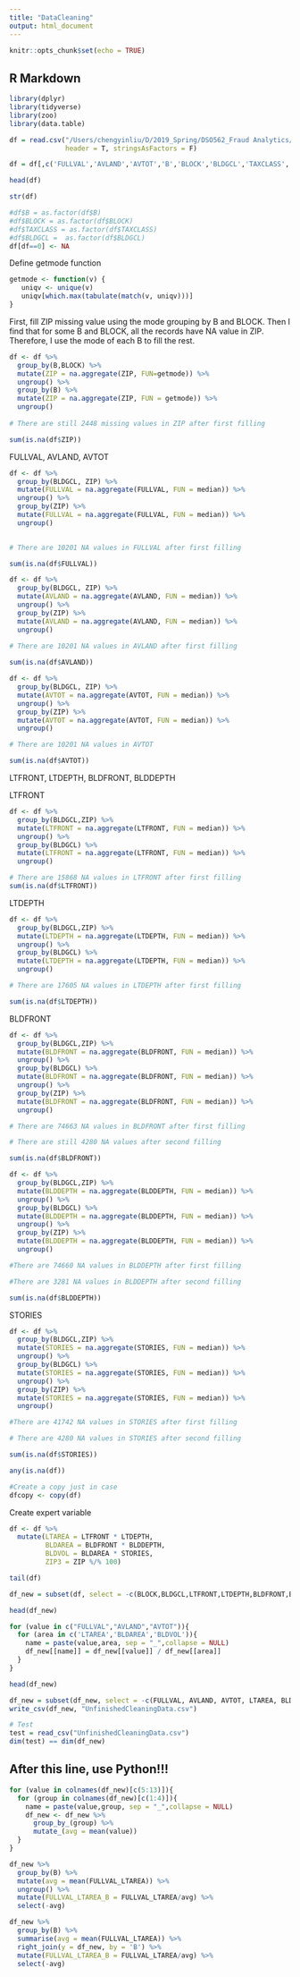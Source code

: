 ```yaml
---
title: "DataCleaning"
output: html_document
---
```


```r
knitr::opts_chunk$set(echo = TRUE)
```

## R Markdown

```r
library(dplyr)
library(tidyverse)
library(zoo)
library(data.table)
```


```r
df = read.csv("/Users/chengyinliu/D/2019_Spring/DSO562_Fraud Analytics/ASSIGNMENTS/Fraud/Dataset/NY property data.csv",
              header = T, stringsAsFactors = F)

df = df[,c('FULLVAL','AVLAND','AVTOT','B','BLOCK','BLDGCL','TAXCLASS','ZIP','LTFRONT','LTDEPTH', 'BLDFRONT','BLDDEPTH','STORIES')]
```

```r
head(df)
```

```r
str(df)
```

```r
#df$B = as.factor(df$B)
#df$BLOCK = as.factor(df$BLOCK)
#df$TAXCLASS = as.factor(df$TAXCLASS)
#df$BLDGCL =  as.factor(df$BLDGCL)
df[df==0] <- NA

```

Define getmode function
```r
getmode <- function(v) {
   uniqv <- unique(v)
   uniqv[which.max(tabulate(match(v, uniqv)))]
}
```

First, fill ZIP missing value using the mode grouping by B and BLOCK. Then I find that for some B and BLOCK, all the records have NA value in ZIP. Therefore, I use the mode of each B to fill the rest.
```r
df <- df %>%
  group_by(B,BLOCK) %>%
  mutate(ZIP = na.aggregate(ZIP, FUN=getmode)) %>%
  ungroup() %>%
  group_by(B) %>%
  mutate(ZIP = na.aggregate(ZIP, FUN = getmode)) %>%
  ungroup() 
  
# There are still 2448 missing values in ZIP after first filling

sum(is.na(df$ZIP))
```
FULLVAL, AVLAND, AVTOT

```r
df <- df %>%
  group_by(BLDGCL, ZIP) %>%
  mutate(FULLVAL = na.aggregate(FULLVAL, FUN = median)) %>%
  ungroup() %>%
  group_by(ZIP) %>%
  mutate(FULLVAL = na.aggregate(FULLVAL, FUN = median)) %>%
  ungroup()
  

# There are 10201 NA values in FULLVAL after first filling

sum(is.na(df$FULLVAL))

```

```r
df <- df %>%
  group_by(BLDGCL, ZIP) %>%
  mutate(AVLAND = na.aggregate(AVLAND, FUN = median)) %>%
  ungroup() %>%
  group_by(ZIP) %>%
  mutate(AVLAND = na.aggregate(AVLAND, FUN = median)) %>%
  ungroup()
  
# There are 10201 NA values in AVLAND after first filling

sum(is.na(df$AVLAND))
```

```r
df <- df %>%
  group_by(BLDGCL, ZIP) %>%
  mutate(AVTOT = na.aggregate(AVTOT, FUN = median)) %>%
  ungroup() %>%
  group_by(ZIP) %>%
  mutate(AVTOT = na.aggregate(AVTOT, FUN = median)) %>%
  ungroup()

# There are 10201 NA values in AVTOT

sum(is.na(df$AVTOT))
```

LTFRONT, LTDEPTH, BLDFRONT, BLDDEPTH

LTFRONT


```r
df <- df %>%
  group_by(BLDGCL,ZIP) %>%
  mutate(LTFRONT = na.aggregate(LTFRONT, FUN = median)) %>%
  ungroup() %>%
  group_by(BLDGCL) %>%
  mutate(LTFRONT = na.aggregate(LTFRONT, FUN = median)) %>%
  ungroup()

# There are 15868 NA values in LTFRONT after first filling
sum(is.na(df$LTFRONT))

```
LTDEPTH
```r
df <- df %>%
  group_by(BLDGCL,ZIP) %>%
  mutate(LTDEPTH = na.aggregate(LTDEPTH, FUN = median)) %>%
  ungroup() %>%
  group_by(BLDGCL) %>%
  mutate(LTDEPTH = na.aggregate(LTDEPTH, FUN = median)) %>%
  ungroup()

# There are 17605 NA values in LTDEPTH after first filling

sum(is.na(df$LTDEPTH))
```
BLDFRONT
```r
df <- df %>%
  group_by(BLDGCL,ZIP) %>%
  mutate(BLDFRONT = na.aggregate(BLDFRONT, FUN = median)) %>%
  ungroup() %>%
  group_by(BLDGCL) %>%
  mutate(BLDFRONT = na.aggregate(BLDFRONT, FUN = median)) %>%
  ungroup() %>%
  group_by(ZIP) %>%
  mutate(BLDFRONT = na.aggregate(BLDFRONT, FUN = median)) %>%
  ungroup()

# There are 74663 NA values in BLDFRONT after first filling

# There are still 4280 NA values after second filling

sum(is.na(df$BLDFRONT))

```

```r
df <- df %>%
  group_by(BLDGCL,ZIP) %>%
  mutate(BLDDEPTH = na.aggregate(BLDDEPTH, FUN = median)) %>%
  ungroup() %>%
  group_by(BLDGCL) %>%
  mutate(BLDDEPTH = na.aggregate(BLDDEPTH, FUN = median)) %>%
  ungroup() %>%
  group_by(ZIP) %>%
  mutate(BLDDEPTH = na.aggregate(BLDDEPTH, FUN = median)) %>%
  ungroup()

#There are 74660 NA values in BLDDEPTH after first filling

#There are 3281 NA values in BLDDEPTH after second filling

sum(is.na(df$BLDDEPTH))
```


STORIES
```r
df <- df %>%
  group_by(BLDGCL,ZIP) %>%
  mutate(STORIES = na.aggregate(STORIES, FUN = median)) %>%
  ungroup() %>%
  group_by(BLDGCL) %>%
  mutate(STORIES = na.aggregate(STORIES, FUN = median)) %>%
  ungroup() %>%
  group_by(ZIP) %>%
  mutate(STORIES = na.aggregate(STORIES, FUN = median)) %>%
  ungroup()

#There are 41742 NA values in STORIES after first filling

# There are 4280 NA values in STORIES after second filling

sum(is.na(df$STORIES))

```

```r
any(is.na(df))
```


```r
#Create a copy just in case
dfcopy <- copy(df)
```

Create expert variable
```r
df <- df %>%
  mutate(LTAREA = LTFRONT * LTDEPTH,
         BLDAREA = BLDFRONT * BLDDEPTH,
         BLDVOL = BLDAREA * STORIES,
         ZIP3 = ZIP %/% 100)

tail(df)
```

```r
df_new = subset(df, select = -c(BLOCK,BLDGCL,LTFRONT,LTDEPTH,BLDFRONT,BLDDEPTH,STORIES))

head(df_new)
```


```r
for (value in c("FULLVAL","AVLAND","AVTOT")){
  for (area in c('LTAREA','BLDAREA','BLDVOL')){
    name = paste(value,area, sep = "_",collapse = NULL)
    df_new[[name]] = df_new[[value]] / df_new[[area]]
  }
}
```


```r
head(df_new)
```

```r
df_new = subset(df_new, select = -c(FULLVAL, AVLAND, AVTOT, LTAREA, BLDAREA, BLDVOL))
write_csv(df_new, "UnfinishedCleaningData.csv")

# Test
test = read_csv("UnfinishedCleaningData.csv")
dim(test) == dim(df_new)
```

After this line, use Python!!! 
-----------------------------------------------------
```r

for (value in colnames(df_new)[c(5:13)]){
  for (group in colnames(df_new)[c(1:4)]){
    name = paste(value,group, sep = "_",collapse = NULL)
    df_new <- df_new %>%
      group_by_(group) %>%
      mutate_(avg = mean(value))
  }
}


```

```r
df_new %>%
  group_by(B) %>%
  mutate(avg = mean(FULLVAL_LTAREA)) %>%
  ungroup() %>%
  mutate(FULLVAL_LTAREA_B = FULLVAL_LTAREA/avg) %>%
  select(-avg)

```

```r
df_new %>%
  group_by(B) %>%
  summarise(avg = mean(FULLVAL_LTAREA)) %>%
  right_join(y = df_new, by = 'B') %>%
  mutate(FULLVAL_LTAREA_B = FULLVAL_LTAREA/avg) %>%
  select(-avg)


```





